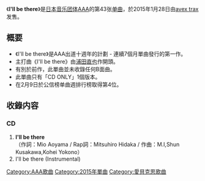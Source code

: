 {{Multiple issues|
{{unreferenced|time=2015-01-16T05:40:06+00:00}}
{{Notability Unreferenced|time=2020-02-22T07:56:05+00:00}}
}}
{{Infobox Single
| Name           = I'll be there
| Cover          = I'll be there - Single.jpg
| Artist         = [[AAA_(團體)|AAA]]
| Album          = [[AAA_10th_ANNIVERSARY_BEST|AAA 10th ANNIVERSARY BEST]]
| A-side         = I'll be there
| B-side         = 
| Released       = 2015年1月28日
| Format         = [[單曲|單曲]]
| Recorded       = 2014年<br/>{{JPN}}
| Genre          = [[J-POP|J-POP]]
| Lenght         =
| Label          = [[avex_trax|avex trax]]
| Writer         = 
| Producer       = [[masato_max_matsuura|masato max matsuura]]
| Certification  = 
| Chart position = * 週間最高排名第4位<small>（[[Oricon公信榜|Oricon]]）</small>
* 2015年1月度月排名第11名
| Last single    = [[告別之前|告別之前]]<br/>（2014年）
| This single    = '''I'll be there'''<br/>（2015年）
| Next single    = [[Lil'_Infinity|Lil' Infinity]]<br/>（2015年）
| Misc           =
}}

《'''I'll be there'''》是[[日本|日本]][[音乐团体|音乐团体]][[AAA_(团体)|AAA]]的第43张[[单曲|单曲]]，於2015年1月28日由[[avex_trax|avex trax]]发售。

== 概要 ==
* 《I'll be there》是AAA出道十週年的計劃 - 連續7個月單曲發行的第一作。
* 主打曲《I'll be there》由[[浦田直也|浦田直也]]作開頭。
* 有別於前作，此單曲並未收錄任何B面曲。
* 此單曲只有「CD ONLY」1個版本。
* 在2月9日於公信榜单曲週排行榜取得第4位。


== 收錄内容 ==
===CD===
# '''I'll be there'''<br/>（作詞：Mio Aoyama / Rap詞：Mitsuhiro Hidaka / 作曲：M.I,Shun Kusakawa,Kohei Yokono）
# I'll be there (Instrumental)

{{AAA}}
{{DEFAULTSORT:I'll be there}}
[[Category:AAA歌曲|Category:AAA歌曲]]
[[Category:2015年單曲|Category:2015年單曲]]
[[Category:愛貝克思歌曲|Category:愛貝克思歌曲]]